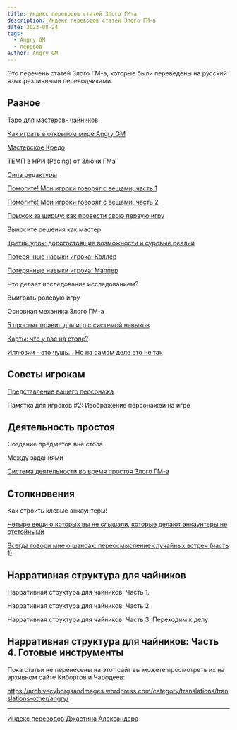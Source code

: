 ```yaml
---
title: Индекс переводов статей Злого ГМ-а
description: Индекс переводов статей Злого ГМ-а
date: 2023-08-24
tags:
  - Angry GM
  - перевод
author: Angry GM
---
```


Это перечень статей Злого ГМ-а, которые были переведены на русский язык различными переводчиками.

## Разное

[Таро для мастеров- чайников](https://cyborgsandmages.com/posts/translations/angrygm-taro-for-dummies)

[Как играть в открытом мире Angry GM](https://cyborgsandmages.com/posts/translations/translate-how-to-play-open-world-angry-gm)

[Мастерское Кредо](https://cyborgsandmages.com/posts/translations/angrygm-gm-credo)

ТЕМП в НРИ (Pacing) от Злюки ГМа

[Сила редактуры](https://cyborgsandmages.com/posts/translations/angrygm-the-power-of-editing)

[Помогите! Мои игроки говорят с вещами, часть 1](https://cyborgsandmages.com/posts/translations/angrygm-help-my-players-are-talking-to-things-1)

[Помогите! Мои игроки говорят с вещами, часть 2](https://cyborgsandmages.com/posts/translations/angrygm-help-my-players-are-talking-to-things-2)

[Прыжок за ширму: как провести свою первую игру](https://cyborgsandmages.com/posts/translations/angrygm-jumping-the-screen-how-to-run-your-first-rpg-session)

Выносите решения как мастер

[Третий урок: дорогостоящие возможности и суровые реалии](https://cyborgsandmages.com/posts/translations/angrygm-the-third-lesson-costly-opportunities-and-harsh-realities)

[Потерянные навыки игрока: Коллер](https://cyborgsandmages.com/posts/translations/angrygm-lost-player-skills-calling)

[Потерянные навыки игрока: Маппер](https://cyborgsandmages.com/posts/translations/angrygm-lost-player-skills-mapping)

Что делает исследование исследованием?

Выиграть ролевую игру

Основная механика Злого ГМ-а

[5 простых правил для игр с системой навыков](https://cyborgsandmages.com/posts/translations/angrygm-five-simple-rules-for-games-with-skill-system)

[Карты: что у вас на столе?](https://cyborgsandmages.com/posts/translations/angrygm-maps-whats-on-your-table)

[Иллюзии - это чушь... Но на самом деле это не так](https://cyborgsandmages.com/posts/translations/angrygm-illusions-are-bullshit)

## Советы игрокам

[Представление вашего персонажа](https://cyborgsandmages.com/posts/translations/angrygm-presentation-of-your-pc)

Памятка для игроков #2: Изображение персонажей на игре

## Деятельность простоя

Создание предметов вне стола

Между заданиями

[Система деятельности во время простоя Злого ГМ-а](https://cyborgsandmages.com/posts/translations/angrygm-downtime-activities)

## Столкновения

Как строить клевые энкаунтеры!

[Четыре вещи о которых вы не слышали, которые делают энкаунтеры не отстойными](https://cyborgsandmages.com/posts/translations/angrygm-four-things-make-encounters-not-suck)

[Всегда говори мне о шансах: переосмысление случайных встреч (часть 1)](https://cyborgsandmages.com/posts/translations/always-tell-me-about-chances)

## Нарративная структура для чайников

Нарративная структура для чайников: Часть 1.

Нарративная структура для чайников: Часть 2.

Нарративная структура для чайников. Часть 3: Переходим к делу

## Нарративная структура для чайников: Часть 4. Готовые инструменты

Пока статьи не перенесены на этот сайт вы можете просмотреть их на архивном сайте Киборгов и Чародеев:

https://archivecyborgsandmages.wordpress.com/category/translations/translations-other/angry/

---

[Индекс переводов Джастина Александера](https://cyborgsandmages.com/posts/translations/alexandrian-index)
